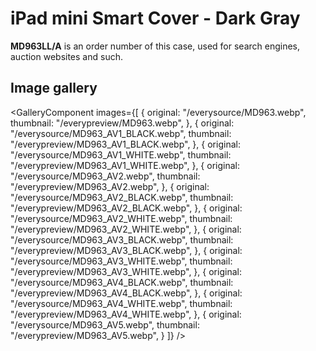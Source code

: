 
# iPad mini Smart Cover - Dark Gray

<Callout type='info' emoji='👉🏻'>**MD963LL/A** is an order number of this case, used for search engines, auction websites and such.</Callout>

## Image gallery

<GalleryComponent
    images={[
      {
        original: "/everysource/MD963.webp",
        thumbnail: "/everypreview/MD963.webp",
      },
      {
        original: "/everysource/MD963_AV1_BLACK.webp",
        thumbnail: "/everypreview/MD963_AV1_BLACK.webp",
      },
      {
        original: "/everysource/MD963_AV1_WHITE.webp",
        thumbnail: "/everypreview/MD963_AV1_WHITE.webp",
      },
      {
        original: "/everysource/MD963_AV2.webp",
        thumbnail: "/everypreview/MD963_AV2.webp",
      },
      {
        original: "/everysource/MD963_AV2_BLACK.webp",
        thumbnail: "/everypreview/MD963_AV2_BLACK.webp",
      },
      {
        original: "/everysource/MD963_AV2_WHITE.webp",
        thumbnail: "/everypreview/MD963_AV2_WHITE.webp",
      },
      {
        original: "/everysource/MD963_AV3_BLACK.webp",
        thumbnail: "/everypreview/MD963_AV3_BLACK.webp",
      },
      {
        original: "/everysource/MD963_AV3_WHITE.webp",
        thumbnail: "/everypreview/MD963_AV3_WHITE.webp",
      },
      {
        original: "/everysource/MD963_AV4_BLACK.webp",
        thumbnail: "/everypreview/MD963_AV4_BLACK.webp",
      },
      {
        original: "/everysource/MD963_AV4_WHITE.webp",
        thumbnail: "/everypreview/MD963_AV4_WHITE.webp",
      },
      {
        original: "/everysource/MD963_AV5.webp",
        thumbnail: "/everypreview/MD963_AV5.webp",
      }
    ]}
  />

